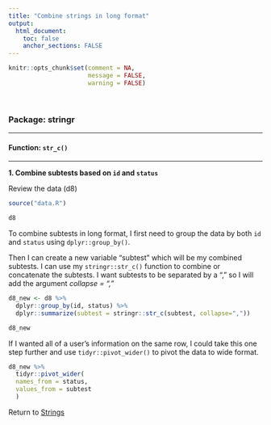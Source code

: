 ```yaml
---
title: "Combine strings in long format"
output: 
  html_document:
    toc: false
    anchor_sections: FALSE
---
```


```r
knitr::opts_chunk$set(comment = NA,
                      message = FALSE,
                      warning = FALSE)
```

<br>

### Package: stringr

---

#### Function: `str_c()`

---

**1\. Combine subtests based on `id` and `status`**

Review the data (d8)

```r

source("data.R")

d8

```

To combine subtests in long format, I first need to group the data by both `id` and `status` using `dplyr::group_by()`.

Then I can create a new variable "subtest" which will be my combined subtests. I can use my `stringr::str_c()` function to combine or concatenate the subtests. I want subtests to be separated by a "," so I will add the argument *collapse = ","*

```r

d8_new <- d8 %>%
  dplyr::group_by(id, status) %>%
  dplyr::summarize(subtest = stringr::str_c(subtest, collapse=","))

d8_new

```

If I wanted all of a user's information on the same row, I could take this one step further and use `tidyr::pivot_wider()` to pivot the data to wide format.

```r

d8_new %>%
  tidyr::pivot_wider(
  names_from = status,
  values_from = subtest
  )

```


Return to [Strings](https://github.com/Cghlewis/data-wrangling-functions/wiki/Strings)
